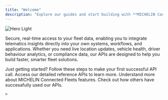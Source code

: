 ```yaml
---
title: "Welcome"
description: "Explore our guides and start building with **MICHELIN Connected Fleet APIs**.  Connect vehicles, drivers and journeys to your own systems in minutes."
---
```


<img
  className="block dark:hidden"
  src="/images/welcome_banner_2.png"
  alt="Hero Light"
/>

Secure, real-time access to your fleet data, enabling you to integrate telematics insights directly into your own systems, workflows, and applications.  Whether you need live location updates, vehicle health, driver behaviour analytics, or compliance data, our APIs are designed to help you build faster, smarter fleet solutions.

<CardGroup cols={2}>
  <Card title="Quickstart" icon="pen-to-square">
    Just getting started?  Follow these steps to make your first successful API call.
  </Card>
  <Card title="Choose an API" icon="binoculars" href="https://mintlify.com/docs/development">
    Access our detailed reference APIs to learn more.
  </Card>
</CardGroup>

<CardGroup cols={2}>
  <Card title="Explore our solutions" icon="code" href="https://mintlify.io/solution">
    Understand more about MICHELIN Connected Fleets features.
  </Card>
  <Card title="Get inspiration" icon="stars" href="https://mintlify.io/stories">
    Check out how others have succesafully used our APIs.

    > 
  </Card>
</CardGroup>